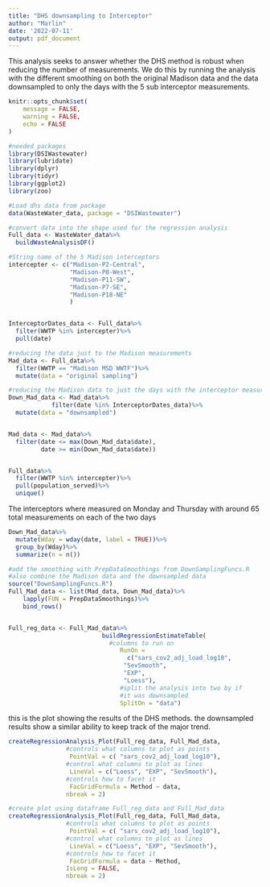 ```yaml
---
title: "DHS downsampling to Interceptor"
author: "Marlin"
date: '2022-07-11'
output: pdf_document
---
```


This analysis seeks to answer whether the DHS method is robust when reducing the number of measurements. We do this by running the analysis with the different smoothing on both the original Madison data and the data downsampled to only the days with the 5 sub interceptor measurements.


```r
knitr::opts_chunk$set(
	message = FALSE,
	warning = FALSE,
	echo = FALSE
)
```

```r
#needed packages
library(DSIWastewater)
library(lubridate)
library(dplyr)
library(tidyr)
library(ggplot2)
library(zoo)
```



```r
#Load dhs data from package
data(WasteWater_data, package = "DSIWastewater")

#convert data into the shape used for the regression analysis
Full_data <- WasteWater_data%>%
  buildWasteAnalysisDF()
```


```r
#String name of the 5 Madison interceptors
intercepter <- c("Madison-P2-Central",
                 "Madison-P8-West",
                 "Madison-P11-SW",
                 "Madison-P7-SE",
                 "Madison-P18-NE"
                 )


InterceptorDates_data <- Full_data%>%
  filter(WWTP %in% intercepter)%>%
  pull(date)

#reducing the data just to the Madison measurements
Mad_data <- Full_data%>%
  filter(WWTP == "Madison MSD WWTF")%>%
  mutate(data = "original sampling")

#reducing the Madison data to just the days with the interceptor measurement
Down_Mad_data <- Mad_data%>%
            filter(date %in% InterceptorDates_data)%>%
  mutate(data = "downsampled")


Mad_data <- Mad_data%>%
  filter(date <= max(Down_Mad_data$date),
         date >= min(Down_Mad_data$date))


Full_data%>%
  filter(WWTP %in% intercepter)%>%
  pull(population_served)%>%
  unique()
```

The interceptors where measured on  Monday and Thursday with around 65 total measurements on each of the two days

```r
Down_Mad_data%>%
  mutate(Wday = wday(date, label = TRUE))%>%
  group_by(Wday)%>%
  summarize(n = n())
```


```r
#add the smoothing with PrepDataSmoothings from DownSamplingFuncs.R
#also combine the Madison data and the downsampled data
source("DownSamplingFuncs.R")
Full_Mad_data <- list(Mad_data, Down_Mad_data)%>%
    lapply(FUN = PrepDataSmoothings)%>%
    bind_rows()


Full_reg_data <- Full_Mad_data%>%
                          buildRegressionEstimateTable(
                            #columns to run on
                               RunOn = 
                                 c("sars_cov2_adj_load_log10",
                                "SevSmooth",
                                "EXP",
                                "Loess"),
                               #split the analysis into two by if 
                               #it was downsampled
                               SplitOn = "data")

```

this is the plot showing the results of the DHS methods. the downsampled results show a similar ability to keep track of the major trend.

```r
createRegressionAnalysis_Plot(Full_reg_data, Full_Mad_data, 
                #controls what columns to plot as points
                 PointVal = c( "sars_cov2_adj_load_log10"),
                #control what columns to plot as lines
                 LineVal = c("Loess", "EXP", "SevSmooth"),
                #controls how to facet it
                 FacGridFormula = Method ~ data,
                nbreak = 2)

```

```r
#create plot using dataframe Full_reg_data and Full_Mad_data
createRegressionAnalysis_Plot(Full_reg_data, Full_Mad_data, 
                #controls what columns to plot as points
                 PointVal = c( "sars_cov2_adj_load_log10"),
                #control what columns to plot as lines
                 LineVal = c("Loess", "EXP", "SevSmooth"),
                #controls how to facet it
                 FacGridFormula = data ~ Method,
                IsLong = FALSE,
                nbreak = 2)
```